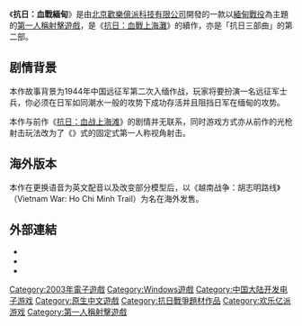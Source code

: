 {{noteTA
|G1=Games
}}
{{unreferenced|time=2016-11-15T22:41:27+00:00}}
{{Infobox VG
| title = 抗日：血戰緬甸
| image = Xinsrc d12e11eda7974074a3b368a87239a424.jpg
| caption = 《抗日：血戰緬甸》封面
| genre = [[第一人稱射擊遊戲|第一人稱射擊]]
| platforms = [[Microsoft_Windows|Microsoft Windows]]
| developer = [[北京歡樂億派科技有限公司|北京歡樂億派科技有限公司]]
| publisher = 北京歡樂億派科技有限公司
| distributor =
| director =
| producer =
| designer =
| writer =
| programmer =
| composer =
| artist =
| series =
| engine =
| modes = [[單人電子遊戲|單人]]
| released = 2003年
}}
《'''抗日：血戰緬甸'''》是由[[北京歡樂億派科技有限公司|北京歡樂億派科技有限公司]]開發的一款以[[緬甸戰役|緬甸戰役]]為主題的[[第一人稱射擊遊戲|第一人稱射擊遊戲]]，是《[[抗日：血戰上海灘|抗日：血戰上海灘]]》的續作，亦是「抗日三部曲」的第二部。

== 剧情背景 ==
本作故事背景为1944年中国远征军第二次入缅作战，玩家将要扮演一名远征军士兵，你必须在日军如同潮水一般的攻势下成功存活并且阻挡日军在缅甸的攻势。

本作与前作《[[抗日：血战上海滩|抗日：血战上海滩]]》的剧情并无联系，同时游戏方式亦从前作的光枪射击玩法改为了《{{Link-en|抢滩登陆2000|Beach Head 2000}}》式的固定式第一人称视角射击。

== 海外版本 ==
本作在更换语音为英文配音以及改变部分模型后，以《越南战争：胡志明路线》（Vietnam War: Ho Chi Minh Trail）为名在海外发售。

== 外部連結 ==
* {{url|http://news.xinhuanet.com/mil/2003-06/02/content_899926.htm|新華網：《抗日：血戰緬甸》}}
* {{3DM|krxzmd|抗日：血戰緬甸}}
* {{YouTube|mW4V52UKEDQ|【国民党军队抗日题材游戏】囧的呼唤204期}}

{{歡樂億派}}

[[Category:2003年電子遊戲|Category:2003年電子遊戲]]
[[Category:Windows遊戲|Category:Windows遊戲]]
[[Category:中国大陆开发电子游戏|Category:中国大陆开发电子游戏]]
[[Category:原生中文遊戲|Category:原生中文遊戲]]
[[Category:抗日戰爭題材作品|Category:抗日戰爭題材作品]]
[[Category:欢乐亿派游戏|Category:欢乐亿派游戏]]
[[Category:第一人稱射擊遊戲|Category:第一人稱射擊遊戲]]

{{fps-videogame-stub}}